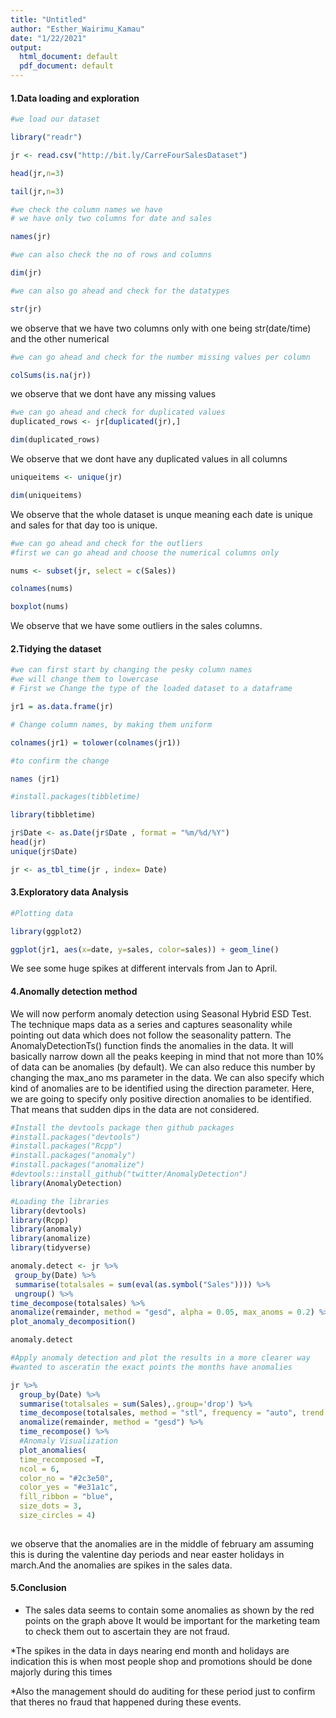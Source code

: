 ---
title: "Untitled"
author: "Esther_Wairimu_Kamau"
date: "1/22/2021"
output:
  html_document: default
  pdf_document: default
---





#### 1.Data loading and exploration


```{r}
#we load our dataset

library("readr")

jr <- read.csv("http://bit.ly/CarreFourSalesDataset")

head(jr,n=3)

```


```{r}

tail(jr,n=3)

```


```{r}
#we check the column names we have
# we have only two columns for date and sales

names(jr)

```



```{r}

#we can also check the no of rows and columns

dim(jr)

```



```{r}
#we can also go ahead and check for the datatypes

str(jr)
```
we observe that we have two columns only with one being str(date/time) and the other numerical



```{r}
#we can go ahead and check for the number missing values per column

colSums(is.na(jr))

```
we observe that we dont have any missing values



```{r}

#we can go ahead and check for duplicated values
duplicated_rows <- jr[duplicated(jr),]

dim(duplicated_rows)

```
We observe that we dont have any duplicated values in all columns




```{r}
uniqueitems <- unique(jr)

dim(uniqueitems)

```
We observe that the whole dataset is unque meaning each date is unique and sales for that day too is unique.



```{r}
#we can go ahead and check for the outliers
#first we can go ahead and choose the numerical columns only

nums <- subset(jr, select = c(Sales))

colnames(nums)

boxplot(nums)

```
We observe that we have some outliers in the sales columns.



#### 2.Tidying the dataset

```{r}
#we can first start by changing the pesky column names 
#we will change them to lowercase 
# First we Change the type of the loaded dataset to a dataframe

jr1 = as.data.frame(jr)

# Change column names, by making them uniform

colnames(jr1) = tolower(colnames(jr1))

#to confirm the change

names (jr1)


```



```{r}
#install.packages(tibbletime)

library(tibbletime)

jr$Date <- as.Date(jr$Date , format = "%m/%d/%Y")
head(jr)
unique(jr$Date)

jr <- as_tbl_time(jr , index= Date)
```



#### 3.Exploratory data Analysis

```{r}

#Plotting data

library(ggplot2)

ggplot(jr1, aes(x=date, y=sales, color=sales)) + geom_line()

```
We see some huge spikes at different intervals from Jan to April. 



#### 4.Anomally detection method
We will now perform anomaly detection using Seasonal Hybrid ESD Test. The technique maps data as a series and captures seasonality while pointing out data which does not follow the seasonality pattern. The AnomalyDetectionTs() function finds the anomalies in the data. It will basically narrow down all the peaks keeping in mind that not more than 10% of data can be anomalies (by default). We can also reduce this number by changing the max_ano
ms parameter in the data. We can also specify which kind of anomalies are to be identified using the direction parameter. Here, we are going to specify only positive direction anomalies to be identified. That means that sudden dips in the data are not considered.




```{r}
#Install the devtools package then github packages
#install.packages("devtools")
#install.packages("Rcpp")
#install.packages("anomaly")
#install.packages("anomalize")
#devtools::install_github("twitter/AnomalyDetection")
library(AnomalyDetection)
```




```{r}
#Loading the libraries
library(devtools)
library(Rcpp)
library(anomaly)
library(anomalize)
library(tidyverse)

```



```{r}
anomaly.detect <- jr %>% 
 group_by(Date) %>%
 summarise(totalsales = sum(eval(as.symbol("Sales")))) %>%
 ungroup() %>%
time_decompose(totalsales) %>%  
anomalize(remainder, method = "gesd", alpha = 0.05, max_anoms = 0.2) %>% 
plot_anomaly_decomposition()

anomaly.detect


```



```{r}

#Apply anomaly detection and plot the results in a more clearer way
#wanted to asceratin the exact points the months have anomalies

jr %>%
  group_by(Date) %>%
  summarise(totalsales = sum(Sales),.group='drop') %>%
  time_decompose(totalsales, method = "stl", frequency = "auto", trend = "auto") %>%
  anomalize(remainder, method = "gesd") %>%
  time_recompose() %>%
  #Anomaly Visualization
  plot_anomalies(
  time_recomposed =T,
  ncol = 6,
  color_no = "#2c3e50",
  color_yes = "#e31a1c",
  fill_ribbon = "blue",
  size_dots = 3,
  size_circles = 4)
  
```


we observe that the anomalies are in the middle of february am assuming this is during the valentine day periods and near easter holidays in march.And the anomalies are spikes in the sales data.



#### 5.Conclusion

* The sales data seems to contain some anomalies as shown by the red points on the graph above It would be important for the marketing team to check them out to ascertain they are not fraud.

*The spikes in the data in days nearing end month and holidays are indication this is when most people shop and promotions should be done majorly during this times

*Also the management should do auditing for these period just to confirm that theres no fraud that happened during these events.
